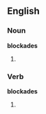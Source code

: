 ==English==

===Noun===
'''blockades'''

# {{plural of|[[blockade]]}}

===Verb===
'''blockades'''

# {{third-person singular of|[[blockade]]}}